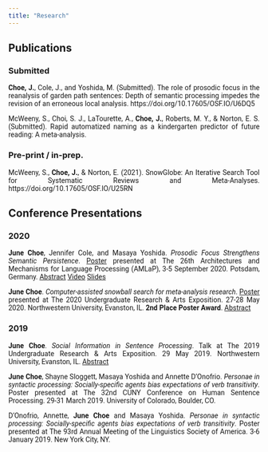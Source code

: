 ```yaml
---
title: "Research"
---
```


<style>
p {
  font-family: Roboto;
  text-align: justify;
}
</style>

## Publications

### Submitted

**Choe, J.**, Cole, J., and Yoshida, M. (Submitted). The role of prosodic focus in the reanalysis of garden path sentences: Depth of semantic processing impedes the revision of an erroneous local analysis. https://doi.org/10.17605/OSF.IO/U6DQ5

McWeeny, S., Choi, S. J., LaTourette, A., **Choe, J.**, Roberts, M. Y., & Norton, E. S. (Submitted).
Rapid automatized naming as a kindergarten predictor of future reading: A meta-analysis.

### Pre-print / in-prep.

McWeeny, S., **Choe, J.**, & Norton, E. (2021). SnowGlobe: An Iterative Search Tool for Systematic Reviews and Meta-Analyses. https://doi.org/10.17605/OSF.IO/U25RN

## Conference Presentations

### 2020

**June Choe**, Jennifer Cole, and Masaya Yoshida. *Prosodic Focus Strengthens Semantic Persistence*. [Poster](static/poster/AMLAP2020.pdf) presented at The 26th Architectures and Mechanisms for Language Processing (AMLaP), 3-5 September 2020. Potsdam, Germany. [Abstract](static/abstract/AMLAP_2020_Abstract.pdf) [Video](https://osf.io/fjkp9/) [Slides](static/slides/AMLAP_2020_Slides.pdf)

**June Choe**. *Computer-assisted snowball search for meta-analysis research*. [Poster](static/poster/Snowballer_June_Choe.pdf) presented at The 2020 Undergraduate Research & Arts Exposition. 27-28 May 2020. Northwestern University, Evanston, IL.  **2nd Place Poster Award**. [Abstract](static/abstract/Expo_2020_Abstract.pdf)

### 2019

**June Choe**. *Social Information in Sentence Processing*. Talk at The 2019 Undergraduate Research & Arts Exposition. 29 May 2019. Northwestern University, Evanston, IL. [Abstract](static/abstract/Expo_2019_Abstract.pdf)

**June Choe**, Shayne Sloggett, Masaya Yoshida and Annette D'Onofrio. *Personae in syntactic processing: Socially-specific agents bias expectations of verb transitivity*. Poster presented at The 32nd CUNY Conference on Human Sentence Processing. 29-31 March 2019. University of Colorado, Boulder, CO.

D’Onofrio, Annette, **June Choe** and Masaya Yoshida. *Personae in syntactic processing: Socially-specific agents bias expectations of verb transitivity*. Poster presented at The 93rd Annual Meeting of the Linguistics Society of America. 3-6 January 2019. New York City, NY.

